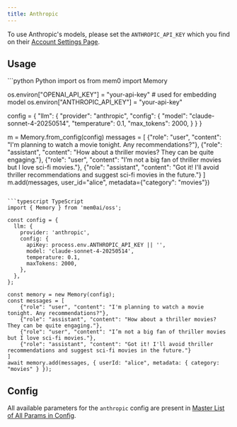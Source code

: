```yaml
---
title: Anthropic
---
```


<Snippet file="async-memory-add.mdx" />

To use Anthropic's models, please set the `ANTHROPIC_API_KEY` which you find on their [Account Settings Page](https://console.anthropic.com/account/keys).

## Usage

<CodeGroup>
```python Python
import os
from mem0 import Memory

os.environ["OPENAI_API_KEY"] = "your-api-key" # used for embedding model
os.environ["ANTHROPIC_API_KEY"] = "your-api-key"

config = {
    "llm": {
        "provider": "anthropic",
        "config": {
            "model": "claude-sonnet-4-20250514",
            "temperature": 0.1,
            "max_tokens": 2000,
        }
    }
}

m = Memory.from_config(config)
messages = [
    {"role": "user", "content": "I'm planning to watch a movie tonight. Any recommendations?"},
    {"role": "assistant", "content": "How about a thriller movies? They can be quite engaging."},
    {"role": "user", "content": "I’m not a big fan of thriller movies but I love sci-fi movies."},
    {"role": "assistant", "content": "Got it! I'll avoid thriller recommendations and suggest sci-fi movies in the future."}
]
m.add(messages, user_id="alice", metadata={"category": "movies"})
```

```typescript TypeScript
import { Memory } from 'mem0ai/oss';

const config = {
  llm: {
    provider: 'anthropic',
    config: {
      apiKey: process.env.ANTHROPIC_API_KEY || '',
      model: 'claude-sonnet-4-20250514',
      temperature: 0.1,
      maxTokens: 2000,
    },
  },
};

const memory = new Memory(config);
const messages = [
    {"role": "user", "content": "I'm planning to watch a movie tonight. Any recommendations?"},
    {"role": "assistant", "content": "How about a thriller movies? They can be quite engaging."},
    {"role": "user", "content": "I’m not a big fan of thriller movies but I love sci-fi movies."},
    {"role": "assistant", "content": "Got it! I'll avoid thriller recommendations and suggest sci-fi movies in the future."}
]
await memory.add(messages, { userId: "alice", metadata: { category: "movies" } });
```
</CodeGroup>

## Config

All available parameters for the `anthropic` config are present in [Master List of All Params in Config](../config).